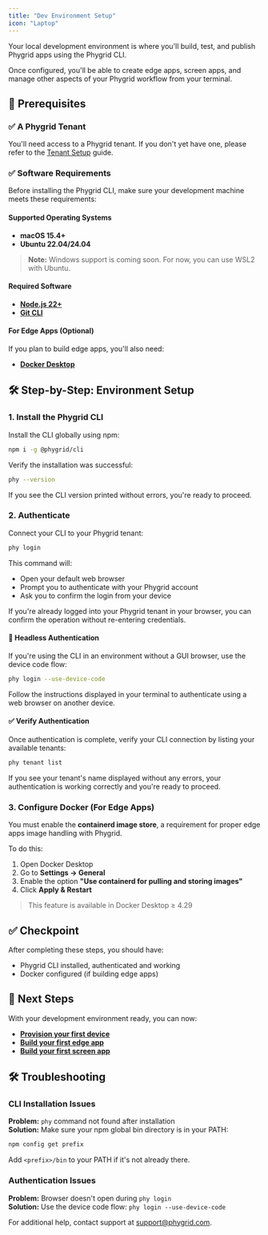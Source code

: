 ```yaml
---
title: "Dev Environment Setup"
icon: "Laptop"
---
```


Your local development environment is where you'll build, test, and publish Phygrid apps using the Phygrid CLI.

Once configured, you'll be able to create edge apps, screen apps, and manage other aspects of your Phygrid workflow from your terminal.

## 🧰 Prerequisites

### ✅ A Phygrid Tenant
You'll need access to a Phygrid tenant. If you don't yet have one, please refer to the [Tenant Setup](../tenant-setup) guide.

### ✅ Software Requirements

Before installing the Phygrid CLI, make sure your development machine meets these requirements:

#### Supported Operating Systems
- **macOS 15.4+** 
- **Ubuntu 22.04/24.04**

> **Note:** Windows support is coming soon. For now, you can use WSL2 with Ubuntu.

#### Required Software
- **[Node.js 22+](https://nodejs.org/en/download)**
- **[Git CLI](https://cli.github.com/)**

#### For Edge Apps (Optional)
If you plan to build edge apps, you'll also need:
- **[Docker Desktop](https://www.docker.com/products/docker-desktop/)**

## 🛠 Step-by-Step: Environment Setup

### 1. Install the Phygrid CLI

Install the CLI globally using npm:

```bash
npm i -g @phygrid/cli
```

Verify the installation was successful:

```bash
phy --version
```

If you see the CLI version printed without errors, you're ready to proceed.

### 2. Authenticate

Connect your CLI to your Phygrid tenant:

```bash
phy login
```

This command will:
- Open your default web browser
- Prompt you to authenticate with your Phygrid account  
- Ask you to confirm the login from your device

If you're already logged into your Phygrid tenant in your browser, you can confirm the operation without re-entering credentials.

#### 🔐 Headless Authentication

If you're using the CLI in an environment without a GUI browser, use the device code flow:

```bash
phy login --use-device-code
```

Follow the instructions displayed in your terminal to authenticate using a web browser on another device.

#### ✅ Verify Authentication

Once authentication is complete, verify your CLI connection by listing your available tenants:

```bash
phy tenant list
```

If you see your tenant's name displayed without any errors, your authentication is working correctly and you're ready to proceed.


### 3. Configure Docker (For Edge Apps)

You must enable the **containerd image store**, a requirement for proper edge apps image handling with Phygrid.

To do this:

1. Open Docker Desktop
2. Go to **Settings → General**
3. Enable the option **"Use containerd for pulling and storing images"**
4. Click **Apply & Restart**

> This feature is available in Docker Desktop ≥ 4.29

## ✅ Checkpoint

After completing these steps, you should have:

- Phygrid CLI installed, authenticated and working
- Docker configured (if building edge apps)

## 🔄 Next Steps

With your development environment ready, you can now:

- **[Provision your first device](../device-setup)**
- **[Build your first edge app](../../tutorials/build-your-first-edge-app)**
- **[Build your first screen app](../../tutorials/build-your-first-screen-app)**

## 🛠 Troubleshooting

### CLI Installation Issues

**Problem:** `phy` command not found after installation  
**Solution:** Make sure your npm global bin directory is in your PATH:

```bash
npm config get prefix
```

Add `<prefix>/bin` to your PATH if it's not already there.

### Authentication Issues

**Problem:** Browser doesn't open during `phy login`  
**Solution:** Use the device code flow: `phy login --use-device-code`

For additional help, contact support at [support@phygrid.com](mailto:support@phygrid.com).


